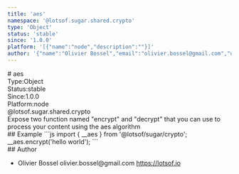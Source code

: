```yaml
---
title: 'aes'
namespace: '@lotsof.sugar.shared.crypto'
type: 'Object'
status: 'stable'
since: '1.0.0'
platform: '[{"name":"node","description":""}]'
author: '{"name":"Olivier Bossel","email":"olivier.bossel@gmail.com","url":"https://lotsof.io"}'
---
```

<div class="docmap-mdx">
# aes
<div class="_metas">
<div class="_type"><span class="_type-label">Type:</span><span class="_type-value">Object</span></div>
<div class="_status"><span class="_status-label">Status:</span><span class="_status-value -stable">stable</span></div>
<div class="_since"><span class="_since-label">Since:</span><span class="_since-value">1.0.0</span></div>
<div class="_platform"><span class="_platform-label">Platform:</span><span class="_platform-value -node">node</span></div>
</div>
<div class="_namespace">@lotsof.sugar.shared.crypto</div>
<div class="_description">
Expose two function named &quot;encrypt&quot; and &quot;decrypt&quot; that you can use to process your content using the aes algorithm
</div>
<div class="_examples">
## Example
```js
import { __aes } from '@lotsof/sugar/crypto';
__aes.encrypt('hello world');
```
</div>
<div class="_author">
## Author
<ul class="_list">
<li class="_item">
<span class="_name">Olivier Bossel</span>
<span class="_email">olivier.bossel@gmail.com</span>
<a href="https://lotsof.io" target="_blank" class="_url">https://lotsof.io</a>
</li>
</ul>
</div>
</div>